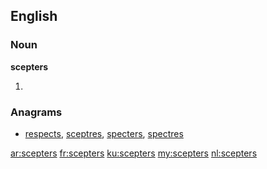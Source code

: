 ==English==

===Noun===
'''scepters'''

# {{plural of|scepter}}

===Anagrams===
* [[respects#English|respects]], [[sceptres#English|sceptres]], [[specters#English|specters]], [[spectres#English|spectres]]

[[ar:scepters]]
[[fr:scepters]]
[[ku:scepters]]
[[my:scepters]]
[[nl:scepters]]